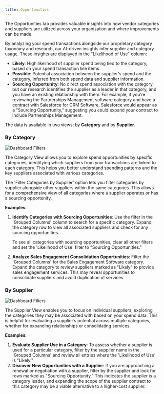 ```yaml
---
title: Opportunities
---
```


The Opportunities tab provides valuable insights into how vendor categories and suppliers are utilized across your organization and where improvements can be made.

By analyzing your spend transactions alongside our proprietary category taxonomy and research, our AI-driven insights infer supplier and category usage. These insights are displayed in the "Likelihood of Use" column:

- **Likely**: High likelihood of supplier spend being tied to the category, based on your spend transaction line items.
- **Possible**: Potential association between the supplier's spend and the category, inferred from both spend data and supplier information.
- **Sourcing Opportunity**: No direct spend association with the category, but our research identifies the supplier as a leader in that category, and you have an existing relationship with them. For example, if you’re reviewing the Partnerships Management software category and have a contract with Salesforce for CRM Software, Salesforce would appear as a "Sourcing Opportunity," suggesting you could expand your contract to include Partnerships Management.

The data is available in two views: by **Category** and by **Supplier**.

### By Category

![Dashboard Filters](/images/gifs_images/opportunities-categories.png)

The Category View allows you to explore spend opportunities by specific categories, identifying which suppliers from your transactions are linked to each category. This helps you better understand spending patterns and the key suppliers associated with various categories.

The 'Filter Categories by Supplier' option lets you filter categories by supplier alongside other suppliers within the same categories. This allows for a comprehensive view of all categories where a supplier operates or has a sourcing opportunity.

**Examples**:

1. **Identify Categories with Sourcing Opportunities**: Use the filter in the 'Grouped Columns' column to search for a specific category. Expand the category row to view all associated suppliers and check for any sourcing opportunities.
    
    To see all categories with sourcing opportunities, clear all other filters and set the 'Likelihood of Use' filter to "Sourcing Opportunities."
    
2. **Analyze Sales Engagement Consolidation Opportunities**: Filter the 'Grouped Columns' for the Sales Engagement Software category. Expand the category to review suppliers marked as "Likely" to provide sales engagement services. This may reveal opportunities to consolidate suppliers and avoid duplication of services.

### By Supplier

![Dashboard Filters](/images/gifs_images/opportunities-supplier.png)

The Supplier View enables you to focus on individual suppliers, exploring the categories they may be associated with based on your spend data. This is helpful for evaluating a supplier’s potential across multiple categories, whether for expanding relationships or consolidating services.

**Examples**:

1. **Evaluate Supplier Use in a Category**: To assess whether a supplier is used for a particular category, filter by the supplier name in the 'Grouped Columns' and review all entries where the 'Likelihood of Use' is "Likely."
2. **Discover New Opportunities with a Supplier**: If you are approaching a renewal or negotiation with a supplier, filter by the supplier and look for rows marked as "Sourcing Opportunity." This indicates the supplier is a category leader, and expanding the scope of the supplier contract to this category may be a viable alternative to a higher-cost supplier.

